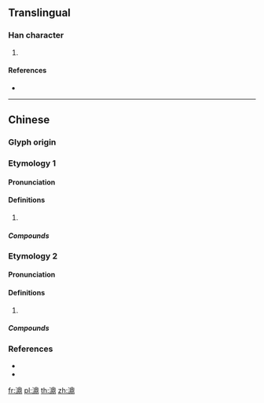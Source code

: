 ==Translingual==

===Han character===
{{Han char|rn=85|rad=水|as=13|sn=16|four=36127|canj=EBUL}}

# {{defn|Han|sort=水13}}

====References====
* {{Han ref|kx=0655.040|dkj=18458|hdz=31740.090|uh=6FCE|ud=28622|bh=E9EE|bd=59886}}

----

==Chinese==
{{zh-forms}}

===Glyph origin===
{{Han etym}}

===Etymology 1===

====Pronunciation====
{{zh-pron
|m=dǐng
|c=ding2
|mc=y
|oc=y
|cat=
}}

====Definitions====
{{zh-hanzi}}

# {{rfdef|zh}}

=====Compounds=====
{{zh-der|濎濘}}

===Etymology 2===

====Pronunciation====
{{zh-pron
|m=tìng
|c=ting5
|mc=y
|oc=y
|cat=
}}

====Definitions====
{{zh-hanzi}}

# {{rfdef|zh}}

=====Compounds=====
{{zh-der|濎濙|濎濴}}

===References===
* {{R:twedu|B02295}}
* {{R:yue:Hanzi}}

[[fr:濎]]
[[pl:濎]]
[[th:濎]]
[[zh:濎]]